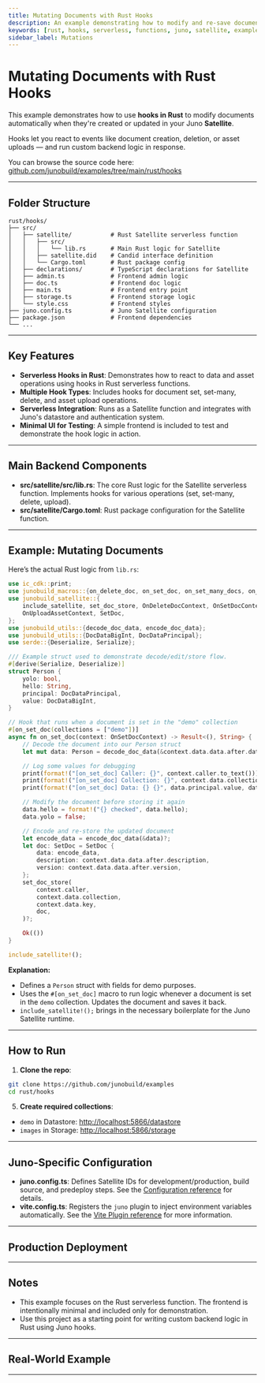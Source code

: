 ```yaml
---
title: Mutating Documents with Rust Hooks
description: An example demonstrating how to modify and re-save documents in Juno Satellites using Rust hooks.
keywords: [rust, hooks, serverless, functions, juno, satellite, example]
sidebar_label: Mutations
---
```


# Mutating Documents with Rust Hooks

This example demonstrates how to use **hooks in Rust** to modify documents automatically when they're created or updated in your Juno **Satellite**.

Hooks let you react to events like document creation, deletion, or asset uploads — and run custom backend logic in response.

You can browse the source code here: [github.com/junobuild/examples/tree/main/rust/hooks](https://github.com/junobuild/examples/tree/main/rust/hooks)

---

## Folder Structure

```
rust/hooks/
├── src/
│   ├── satellite/           # Rust Satellite serverless function
│   │   ├── src/
│   │   │   └── lib.rs       # Main Rust logic for Satellite
│   │   ├── satellite.did    # Candid interface definition
│   │   └── Cargo.toml       # Rust package config
│   ├── declarations/        # TypeScript declarations for Satellite
│   ├── admin.ts             # Frontend admin logic
│   ├── doc.ts               # Frontend doc logic
│   ├── main.ts              # Frontend entry point
│   ├── storage.ts           # Frontend storage logic
│   └── style.css            # Frontend styles
├── juno.config.ts           # Juno Satellite configuration
├── package.json             # Frontend dependencies
└── ...
```

---

## Key Features

- **Serverless Hooks in Rust**: Demonstrates how to react to data and asset operations using hooks in Rust serverless functions.
- **Multiple Hook Types**: Includes hooks for document set, set-many, delete, and asset upload operations.
- **Serverless Integration**: Runs as a Satellite function and integrates with Juno's datastore and authentication system.
- **Minimal UI for Testing**: A simple frontend is included to test and demonstrate the hook logic in action.

---

## Main Backend Components

- **src/satellite/src/lib.rs**: The core Rust logic for the Satellite serverless function. Implements hooks for various operations (set, set-many, delete, upload).
- **src/satellite/Cargo.toml**: Rust package configuration for the Satellite function.

---

## Example: Mutating Documents

Here’s the actual Rust logic from `lib.rs`:

```rust
use ic_cdk::print;
use junobuild_macros::{on_delete_doc, on_set_doc, on_set_many_docs, on_upload_asset};
use junobuild_satellite::{
    include_satellite, set_doc_store, OnDeleteDocContext, OnSetDocContext, OnSetManyDocsContext,
    OnUploadAssetContext, SetDoc,
};
use junobuild_utils::{decode_doc_data, encode_doc_data};
use junobuild_utils::{DocDataBigInt, DocDataPrincipal};
use serde::{Deserialize, Serialize};

/// Example struct used to demonstrate decode/edit/store flow.
#[derive(Serialize, Deserialize)]
struct Person {
    yolo: bool,
    hello: String,
    principal: DocDataPrincipal,
    value: DocDataBigInt,
}

// Hook that runs when a document is set in the "demo" collection
#[on_set_doc(collections = ["demo"])]
async fn on_set_doc(context: OnSetDocContext) -> Result<(), String> {
    // Decode the document into our Person struct
    let mut data: Person = decode_doc_data(&context.data.data.after.data)?;

    // Log some values for debugging
    print(format!("[on_set_doc] Caller: {}", context.caller.to_text()));
    print(format!("[on_set_doc] Collection: {}", context.data.collection));
    print(format!("[on_set_doc] Data: {} {}", data.principal.value, data.value.value));

    // Modify the document before storing it again
    data.hello = format!("{} checked", data.hello);
    data.yolo = false;

    // Encode and re-store the updated document
    let encode_data = encode_doc_data(&data)?;
    let doc: SetDoc = SetDoc {
        data: encode_data,
        description: context.data.data.after.description,
        version: context.data.data.after.version,
    };
    set_doc_store(
        context.caller,
        context.data.collection,
        context.data.key,
        doc,
    )?;

    Ok(())
}

include_satellite!();
```

**Explanation:**

- Defines a `Person` struct with fields for demo purposes.
- Uses the `#[on_set_doc]` macro to run logic whenever a document is set in the `demo` collection. Updates the document and saves it back.
- `include_satellite!();` brings in the necessary boilerplate for the Juno Satellite runtime.

---

## How to Run

1. **Clone the repo**:

```bash
git clone https://github.com/junobuild/examples
cd rust/hooks
```


<HowToStart index={2} />


<CreateSatellite index={4} />

5. **Create required collections**:

- `demo` in Datastore: [http://localhost:5866/datastore](http://localhost:5866/datastore)
- `images` in Storage: [http://localhost:5866/storage](http://localhost:5866/storage)


<HowToRun />

---

## Juno-Specific Configuration

- **juno.config.ts**: Defines Satellite IDs for development/production, build source, and predeploy steps. See the [Configuration reference](../../../reference/configuration.mdx) for details.
- **vite.config.ts**: Registers the `juno` plugin to inject environment variables automatically. See the [Vite Plugin reference](../../../reference/plugins.mdx#vite-plugin) for more information.

---

## Production Deployment


<ProdDeploy />

---

## Notes

- This example focuses on the Rust serverless function. The frontend is intentionally minimal and included only for demonstration.
- Use this project as a starting point for writing custom backend logic in Rust using Juno hooks.

---

## Real-World Example


<ProposalsNetwork />

---


<References />
